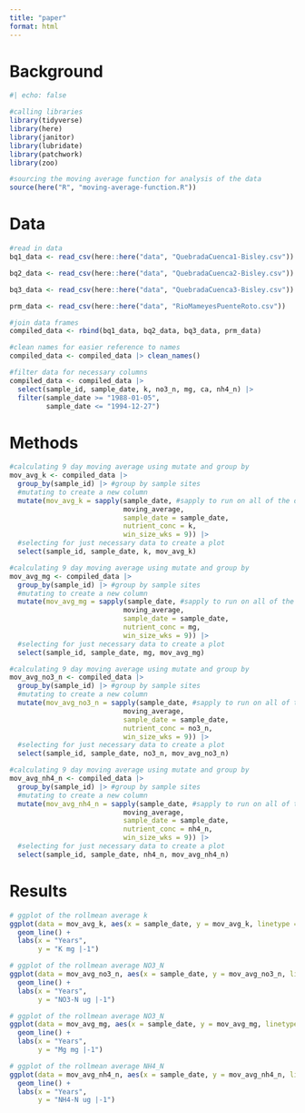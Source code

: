 ```yaml
---
title: "paper"
format: html
---
```


# Background
```r
#| echo: false

#calling libraries
library(tidyverse)
library(here)
library(janitor)
library(lubridate)
library(patchwork)
library(zoo)

#sourcing the moving average function for analysis of the data 
source(here("R", "moving-average-function.R"))
```


# Data
```r
#read in data
bq1_data <- read_csv(here::here("data", "QuebradaCuenca1-Bisley.csv"))

bq2_data <- read_csv(here::here("data", "QuebradaCuenca2-Bisley.csv"))

bq3_data <- read_csv(here::here("data", "QuebradaCuenca3-Bisley.csv"))

prm_data <- read_csv(here::here("data", "RioMameyesPuenteRoto.csv"))

#join data frames
compiled_data <- rbind(bq1_data, bq2_data, bq3_data, prm_data)

#clean names for easier reference to names
compiled_data <- compiled_data |> clean_names()

#filter data for necessary columns 
compiled_data <- compiled_data |> 
  select(sample_id, sample_date, k, no3_n, mg, ca, nh4_n) |> 
  filter(sample_date >= "1988-01-05",
         sample_date <= "1994-12-27")
```

# Methods
```r
#calculating 9 day moving average using mutate and group by 
mov_avg_k <- compiled_data |> 
  group_by(sample_id) |> #group by sample sites
  #mutating to create a new column
  mutate(mov_avg_k = sapply(sample_date, #sapply to run on all of the data 
                            moving_average, 
                            sample_date = sample_date, 
                            nutrient_conc = k, 
                            win_size_wks = 9)) |> 
  #selecting for just necessary data to create a plot 
  select(sample_id, sample_date, k, mov_avg_k)

#calculating 9 day moving average using mutate and group by 
mov_avg_mg <- compiled_data |> 
  group_by(sample_id) |> #group by sample sites
  #mutating to create a new column
  mutate(mov_avg_mg = sapply(sample_date, #sapply to run on all of the data 
                            moving_average, 
                            sample_date = sample_date, 
                            nutrient_conc = mg, 
                            win_size_wks = 9)) |> 
  #selecting for just necessary data to create a plot 
  select(sample_id, sample_date, mg, mov_avg_mg)

#calculating 9 day moving average using mutate and group by 
mov_avg_no3_n <- compiled_data |> 
  group_by(sample_id) |> #group by sample sites
  #mutating to create a new column
  mutate(mov_avg_no3_n = sapply(sample_date, #sapply to run on all of the data 
                            moving_average, 
                            sample_date = sample_date, 
                            nutrient_conc = no3_n, 
                            win_size_wks = 9)) |> 
  #selecting for just necessary data to create a plot 
  select(sample_id, sample_date, no3_n, mov_avg_no3_n)

#calculating 9 day moving average using mutate and group by 
mov_avg_nh4_n <- compiled_data |> 
  group_by(sample_id) |> #group by sample sites
  #mutating to create a new column
  mutate(mov_avg_nh4_n = sapply(sample_date, #sapply to run on all of the data 
                            moving_average, 
                            sample_date = sample_date, 
                            nutrient_conc = nh4_n, 
                            win_size_wks = 9)) |> 
  #selecting for just necessary data to create a plot 
  select(sample_id, sample_date, nh4_n, mov_avg_nh4_n)
```

# Results
```r
# ggplot of the rollmean average k 
ggplot(data = mov_avg_k, aes(x = sample_date, y = mov_avg_k, linetype = sample_id)) +
  geom_line() +
  labs(x = "Years",
       y = "K mg |-1")

# ggplot of the rollmean average NO3_N
ggplot(data = mov_avg_no3_n, aes(x = sample_date, y = mov_avg_no3_n, linetype = sample_id)) +
  geom_line() +
  labs(x = "Years",
       y = "NO3-N ug |-1")

# ggplot of the rollmean average NO3_N
ggplot(data = mov_avg_mg, aes(x = sample_date, y = mov_avg_mg, linetype = sample_id)) +
  geom_line() +
  labs(x = "Years",
       y = "Mg mg |-1")

# ggplot of the rollmean average NH4_N
ggplot(data = mov_avg_nh4_n, aes(x = sample_date, y = mov_avg_nh4_n, linetype = sample_id)) +
  geom_line() +
  labs(x = "Years",
       y = "NH4-N ug |-1")
```


